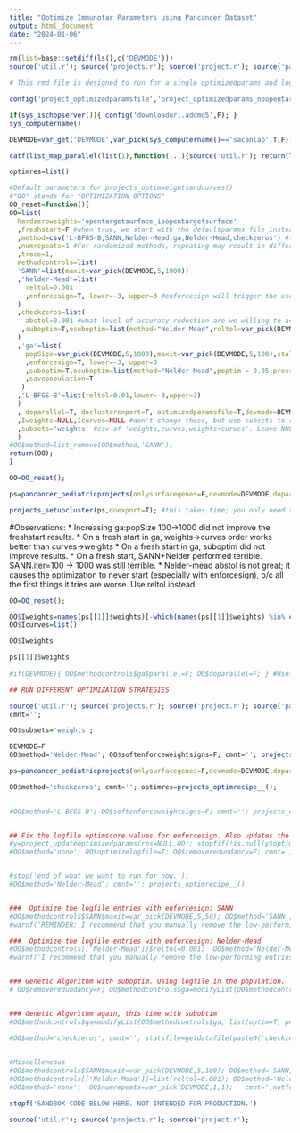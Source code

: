 ```yaml
---
title: "Optimize Immunotar Parameters using Pancancer Dataset"
output: html_document
date: "2024-01-06"
---
```

```r
rm(list=base::setdiff(ls(),c('DEVMODE')))
source('util.r'); source('projects.r'); source('project.r'); source('pancancer.r'); source('optim.r')

# This rmd file is designed to run for a single optimizedparams and log file. Don't change it half-way this Rmd file. When you are running other analysis, you may need to config_reset() to switch b ack to the default files.

config('project_optimizedparamsfile','project_optimizedparams_noopentarget_RS.02.27.24.yml');

if(sys_ischopserver()){ config('downloadurl.addmd5',F); }
sys_computername()

DEVMODE=var_get('DEVMODE',var_pick(sys_computername()=='sacanlap',T,F)); #this will use your defined DEVMODE; and T if not defined. Don't change the default here. Only set DEVMODE=... in the Console.

catf(list_map_parallel(list(1),function(...){source('util.r'); return(list(cpu=sys_cpuinfo(),ram=sys_raminfo()));})[[1]])

optimres=list()

#Default parameters for projects_optimweightsandcurves()
#"OO" stands for "OPTIMIZATION OPTIONS"
OO_reset=function(){
OO=list(
  hardzeroweights='opentargetsurface_isopentargetsurface'
  ,freshstart=F #when true, we start with the defaultparams file instead of the optimizedparams file.
  ,method=csv('L-BFGS-B,SANN,Nelder-Mead,ga,Nelder-Mead,checkzeros') #the methods are listed here, but we manually use one or more below and run them separately.
  ,numrepeats=1 #For randomized methods, repeating may result in different results. How many times should we repeat?
  ,trace=1,
  methodcontrols=list(
  'SANN'=list(maxit=var_pick(DEVMODE,5,1000))
  ,'Nelder-Mead'=list(
    reltol=0.001
    ,enforcesign=T, lower=-3, upper=3 #enforcesign will trigger the use of boxconstraint version of Nelder-Mead.
  ) 
  ,checkzeros=list(
    abstol=0.001 #what level of accuracy reduction are we willing to accept?
   ,suboptim=T,osuboptim=list(method="Nelder-Mead",reltol=var_pick(DEVMODE,0.01,0.001),trace=1)
  )
  ,'ga'=list(
    popSize=var_pick(DEVMODE,5,1000),maxit=var_pick(DEVMODE,5,100),stalerun=10,parallel=T
    ,enforcesign=T, lower=-3, upper=3
    ,suboptim=T,osuboptim=list(method="Nelder-Mead",poptim = 0.05,pressel=0.5,control=list(fnscale=-1,reltol=var_pick(DEVMODE,0.1,0.001),trace=0)) #it runs optim() quietly, so trace>0 would be a waste.
    ,savepopulation=T
   )
  ,'L-BFGS-B'=list(reltol=0.01,lower=-3,upper=3)
  )
  , doparallel=T, doclusterexport=F, optimizedparamsfile=T,devmode=DEVMODE,trace=1, removeredundancy=T
  ,Iweights=NULL,Icurves=NULL #don't change these, but use subsets to control weights vs. curve optimization.
  ,subsets='weights' #csv of 'weights,curves,weights+curves'. Leave NULL to decide automatically (all three on fresh start, only weights+curves on non-fresh start)
  )
#OO$method=list_remove(OO$method,'SANN');
return(OO);
}

OO=OO_reset();

ps=pancancer_pediatricprojects(onlysurfacegenes=F,devmode=DEVMODE,doparallel=OO$doparallel, recache=T);

projects_setupcluster(ps,doexport=T); #this takes time; you only need to do it once, but do it again if you make changes to any of the evaluation functions.
```

#Observations:
* Increasing ga:popSize 100->1000 did not improve the freshstart results.
* On a fresh start in ga, weights->curves order works better than curves->weights
* On a fresh start in ga, suboptim did not improve results.
* On a fresh start, SANN+Nelder performed terrible. SANN.iter=100 -> 1000 was still terrible.
* Nelder-mead abstol is not great; it causes the optimization to never start (especially with enforcesign), b/c all the first things it tries are worse. Use reltol instead.


```r
OO=OO_reset();

OO$Iweights=names(ps[[1]]$weights)[-which(names(ps[[1]]$weights) %in% c("gtex_numsamplesgt10tpm_nobrain_percentile", "evodevo_pediatric_maxrpkm_percentile", "expr_median_percentile"))] #add in the ones that I set to a defined limit
OO$Icurves=list()

OO$Iweights

ps[[1]]$weights
  
#if(DEVMODE){ OO$methodcontrols$ga$parallel=F; OO$doparallel=F; } #Useful when debugging. Commenting this line out will revert back to T (b/c of OO_reset())

## RUN DIFFERENT OPTIMIZATION STRATEGIES

source('util.r'); source('projects.r'); source('project.r'); source('pancancer.r'); source('optim.r')
cmnt='';

OO$subsets='weights';

DEVMODE=F
OO$method='Nelder-Mead'; OO$softenforceweightsigns=F; cmnt=''; projects_optimrecipe__()

ps=pancancer_pediatricprojects(onlysurfacegenes=F,devmode=DEVMODE,doparallel=OO$doparallel, recache=T);

OO$method='checkzeros'; cmnt=''; optimres=projects_optimrecipe__();
  

#OO$method='L-BFGS-B'; OO$softenforceweightsigns=F; cmnt=''; projects_optimrecipe__()


## Fix the logfile optimscore values for enforcesign. Also updates the opentarget weight to zero and does any weight-scaling. You need to manually quench the curves if they are larger than you want.
#y=project_updateoptimizedparams(res=NULL,OO); stopfif(!is.null(y$optimscore),'Remove optimscore from the yaml file before running this. The bestparam file may have been updated in the previous step with no-enforcesign, so its optimscore is not accurate for the next step where we use enforcesign.')
#OO$method='none'; OO$optimizelogfile=T; OO$removeredundancy=F; cmnt=',recalculate-scores'; projects_optimrecipe__();


#stop('end of what we want to run for now.');
#OO$method='Nelder-Mead'; cmnt=''; projects_optimrecipe__()


###  Optimize the logfile entries with enforcesign: SANN
#OO$methodcontrols$SANN$maxit=var_pick(DEVMODE,5,50); OO$method='SANN'; OO$optimizelogfile=T; cmnt='';  projects_optimrecipe__()
#warnf('REMINDER: I recommend that you manually remove the low-performing entries after this SANN optimization.');

###  Optimize the logfile entries with enforcesign: Nelder-Mead
#OO$methodcontrols[['Nelder-Mead']]$reltol=0.001;  OO$method='Nelder-Mead'; OO$optimizelogfile=T; cmnt=''; projects_optimrecipe__()
#warnf('I recommend that you manually remove the low-performing entries after this optimization.');


### Genetic Algorithm with suboptim. Using logfile in the population.
# OO$removeredundancy=F; OO$methodcontrols$ga=modifyList(OO$methodcontrols$ga, list(optim=F, popSize=var_pick(DEVMODE,5,90), stalerun=20, loadlogpopulation=T)); OO$method='ga,Nelder-Mead'; OO$numrepeats=var_pick(DEVMODE,1,5);   cmnt=''; projects_optimrecipe__();


### Genetic Algorithm again, this time with subobtim
#OO$methodcontrols$ga=modifyList(OO$methodcontrols$ga, list(optim=T, popSize=var_pick(DEVMODE,5,180), stalerun=20, loadlogpopulation=T)); OO$method='ga,Nelder-Mead';  OO$numrepeats=var_pick(DEVMODE,1,5);   cmnt=''; projects_optimrecipe__()

#OO$method='checkzeros'; cmnt=''; statsfile=getdatafile(paste0('checkzeros_stats_noopentarget',var_pick(DEVMODE,'.devel',''),'.xlsx')); stopfif(io_isfileandnotempty(statsfile),'You must manually remove (or rename for backup) the stats file [ %s ] before running this code.',statsfile); optimres=projects_optimrecipe__(); data_writefile(optimres$stats,statsfile)
  

#Miscelleneous
#OO$methodcontrols$SANN$maxit=var_pick(DEVMODE,5,100); OO$method='SANN,Nelder-Mead'; OO$numrepeats=var_pick(DEVMODE,1,3);   cmnt=',notfresh,noopentarget';
#OO$methodcontrols[['Nelder-Mead']]=list(reltol=0.001); OO$method='Nelder-Mead'; OO$numrepeats=var_pick(DEVMODE,1,1);   cmnt=',notfresh,noopentarget';
#OO$method='none';  OO$numrepeats=var_pick(DEVMODE,1,1);   cmnt=',notfresh,noopentarget'; projects_optimrecipe__()


```















```r
stopf('SANDBOX CODE BELOW HERE. NOT INTENDED FOR PRODUCTION.')
```


```r
source('util.r'); source('projects.r'); source('project.r');

```

